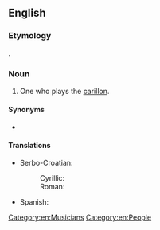 ==English==

===Etymology===
{{suffix|en|carillon|ist}}.

===Noun===
{{en-noun}}

# One who plays the [[carillon]].

====Synonyms====
* {{l|en|carillonneur}}

====Translations====
{{trans-top|one who plays the carillon}}
* Serbo-Croatian:
*: Cyrillic: {{t|sh|звонар|m|sc=Cyrl}}
*: Roman: {{t+|sh|zvonar|m|sc=Latn}}
{{trans-mid}}
* Spanish: {{t|es|carrillonero|m}}
{{trans-bottom}}

[[Category:en:Musicians]]
[[Category:en:People]]